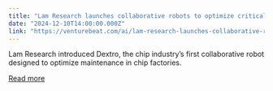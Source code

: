 ```yaml
---
title: "Lam Research launches collaborative robots to optimize critical maintenance in chip factories"
date: "2024-12-10T14:00:00.000Z"
link: "https://venturebeat.com/ai/lam-research-launches-collaborative-robots-to-optimize-critical-maintenance-in-chip-factories/"
---
```


Lam Research introduced Dextro, the chip industry’s first collaborative robot designed to optimize maintenance in chip factories.

[Read more](https://venturebeat.com/ai/lam-research-launches-collaborative-robots-to-optimize-critical-maintenance-in-chip-factories/)
